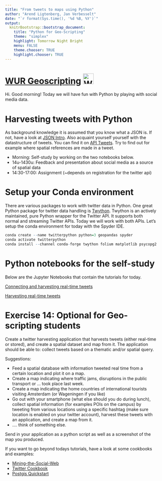 ```yaml
---
title: "From tweets to maps using Python"
author: "Arend Ligtenberg, Jan Verbesselt"
date: "`r format(Sys.time(), '%d %B, %Y')`"
output:
  knitrBootstrap::bootstrap_document:
    title: "Python for Geo-Scripting"
    theme: "simplex"
    highlight: Tomorrow Night Bright
    menu: FALSE
    theme.chooser: TRUE
    highlight.chooser: TRUE
---
```


# [WUR Geoscripting](https://geoscripting-wur.github.io/) <img src="http://www.wur.nl/upload/b43b7095-e452-482a-8969-fed9a50393a8_WUR_RGB_standard.png" alt="WUR logo" style="height: 35px;"/>

Hi. Good morning! Today we will have fun with Python by playing with social media data. 

# Harvesting tweets with Python

As background knowledge it is assumed that you know what a JSON is. If not, have a look at [JSON Intro](https://www.w3schools.com/js/js_json_intro.asp). Also acquaint yourself yourself with the datastructure of tweets. You can find it on [API Tweets](https://dev.twitter.com/overview/api/tweets). Try to find out for example where spatial references are made in a tweet.

* Morning: Self-study by working on the two notebooks below. 
* 14u-1430u: Feedback and presentation about social media as a source of spatial data
* 14:30-17:00: Assignment (~depends on registration for the twitter api)

# Setup your Conda environment

There are various packages to work with twitter data in Python.
One great Python package for twitter data handling is [Twython](https://twython.readthedocs.io/en/latest/). Twython is an actively maintained, pure Python wrapper for the Twitter API. It supports both normal and streaming Twitter APIs. Today we will work with both APIs. Let's setup the conda environment for today with the Spyder IDE.

```r
conda create --name twitterpython python=3 geopandas spyder
conda activate twitterpython
conda install --channel conda-forge twython folium matplotlib psycopg2
```

# Python notebooks for the self-study

Below are the Jupyter Notebooks that contain the tutorials for today.

[Connecting and harvesting real-time tweets](http://nbviewer.jupyter.org/github/GeoScripting-WUR/PythonTwitter/blob/master/ConnectingandharvestingtweetswithPython.ipynb)

[Harvesting real-time tweets](http://nbviewer.jupyter.org/github/GeoScripting-WUR/PythonTwitter/blob/master/HarvestingRealTimeTweets.ipynb)


# Exercise 14: Optional for Geo-scripting students

Create a twitter harvesting application that harvests tweets (either real-time or stored), and create a spatial dataset and map from it. 
The application should be able to: collect tweets based on a thematic and/or spatial query. 

Suggestions:

* Feed a spatial database with information tweeted real time from a certain location and plot it on a map.
* Create a map indicating where traffic jams, disruptions in the public transport or ... took place last week.
* Create a map indicating the home countries of international tourists visiting Amsterdam (or Wageningen if you like)
* Go out with your smartphone (what else should you do during lunch), collect spatial information (for examples POIs on the campus) by tweeting from various locations using a specific hashtag (make sure location is enabled on your twitter account), harvest these tweets with an application, and create a map from it.
* .... think of something else.

Send in your application as a python script as well as a screenshot of the map you produced.

If you want to go beyond todays tutorials, have a look at some cookbooks and examples:

* [Mining-the-Social-Web](https://github.com/ptwobrussell/Mining-the-Social-Web-2nd-Edition/blob/master/ipynb/Chapter%201%20-%20Mining%20Twitter.ipynb)
* [Twitter Cookbook](http://nbviewer.jupyter.org/github/ptwobrussell/Mining-the-Social-Web-2nd-Edition/blob/master/ipynb/Chapter%209%20-%20Twitter%20Cookbook.ipynb)
* [Postgis Quickstart](https://live.osgeo.org/en/quickstart/postgis_quickstart.html)


